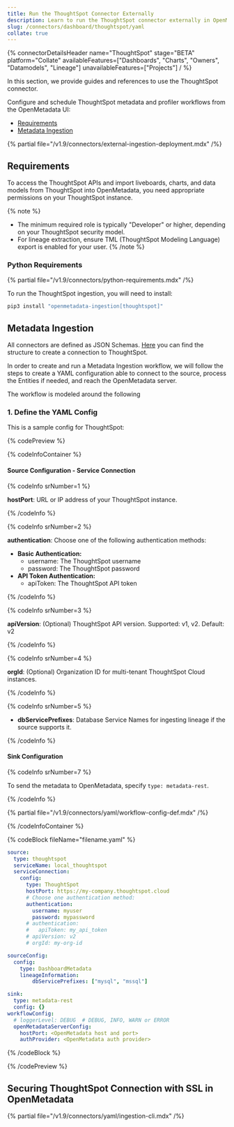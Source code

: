 ```yaml
---
title: Run the ThoughtSpot Connector Externally
description: Learn to run the ThoughtSpot connector externally in OpenMetadata. Configure metadata ingestion via YAML, including API auth, lineage, and SSL setup.
slug: /connectors/dashboard/thoughtspot/yaml
collate: true
---
```


{% connectorDetailsHeader
name="ThoughtSpot"
stage="BETA"
platform="Collate"
availableFeatures=["Dashboards", "Charts", "Owners", "Datamodels", "Lineage"]
unavailableFeatures=["Projects"]
/ %}

In this section, we provide guides and references to use the ThoughtSpot connector.

Configure and schedule ThoughtSpot metadata and profiler workflows from the OpenMetadata UI:

- [Requirements](#requirements)
- [Metadata Ingestion](#metadata-ingestion)

{% partial file="/v1.9/connectors/external-ingestion-deployment.mdx" /%}

## Requirements

To access the ThoughtSpot APIs and import liveboards, charts, and data models from ThoughtSpot into OpenMetadata, you need appropriate permissions on your ThoughtSpot instance.

{% note %}
- The minimum required role is typically "Developer" or higher, depending on your ThoughtSpot security model.
- For lineage extraction, ensure TML (ThoughtSpot Modeling Language) export is enabled for your user.
{% /note %}

### Python Requirements

{% partial file="/v1.9/connectors/python-requirements.mdx" /%}

To run the ThoughtSpot ingestion, you will need to install:

```bash
pip3 install "openmetadata-ingestion[thoughtspot]"
```

## Metadata Ingestion

All connectors are defined as JSON Schemas.
[Here](https://github.com/open-metadata/OpenMetadata/blob/main/openmetadata-spec/src/main/resources/json/schema/entity/services/connections/dashboard/thoughtSpotConnection.json)
you can find the structure to create a connection to ThoughtSpot.

In order to create and run a Metadata Ingestion workflow, we will follow
the steps to create a YAML configuration able to connect to the source,
process the Entities if needed, and reach the OpenMetadata server.

The workflow is modeled around the following

### 1. Define the YAML Config

This is a sample config for ThoughtSpot:

{% codePreview %}

{% codeInfoContainer %}

#### Source Configuration - Service Connection

{% codeInfo srNumber=1 %}

**hostPort**: URL or IP address of your ThoughtSpot instance.

{% /codeInfo %}

{% codeInfo srNumber=2 %}

**authentication**: Choose one of the following authentication methods:
- **Basic Authentication:**
  - username: The ThoughtSpot username
  - password: The ThoughtSpot password
- **API Token Authentication:**
  - apiToken: The ThoughtSpot API token

{% /codeInfo %}

{% codeInfo srNumber=3 %}

**apiVersion**: (Optional) ThoughtSpot API version. Supported: v1, v2. Default: v2

{% /codeInfo %}

{% codeInfo srNumber=4 %}

**orgId**: (Optional) Organization ID for multi-tenant ThoughtSpot Cloud instances.

{% /codeInfo %}

{% codeInfo srNumber=5 %}

- **dbServicePrefixes**: Database Service Names for ingesting lineage if the source supports it.

{% /codeInfo %}

#### Sink Configuration

{% codeInfo srNumber=7 %}

To send the metadata to OpenMetadata, specify `type: metadata-rest`.

{% /codeInfo %}

{% partial file="/v1.9/connectors/yaml/workflow-config-def.mdx" /%}

{% /codeInfoContainer %}

{% codeBlock fileName="filename.yaml" %}

```yaml {% isCodeBlock=true %}
source:
  type: thoughtspot
  serviceName: local_thoughtspot
  serviceConnection:
    config:
      type: ThoughtSpot
      hostPort: https://my-company.thoughtspot.cloud
      # Choose one authentication method:
      authentication:
        username: myuser
        password: mypassword
      # authentication:
      #   apiToken: my_api_token
      # apiVersion: v2
      # orgId: my-org-id

sourceConfig:
  config:
    type: DashboardMetadata
    lineageInformation:
        dbServicePrefixes: ["mysql", "mssql"]

sink:
  type: metadata-rest
  config: {}
workflowConfig:
  # loggerLevel: DEBUG  # DEBUG, INFO, WARN or ERROR
  openMetadataServerConfig:
    hostPort: <OpenMetadata host and port>
    authProvider: <OpenMetadata auth provider>
```

{% /codeBlock %}

{% /codePreview %}

## Securing ThoughtSpot Connection with SSL in OpenMetadata

{% partial file="/v1.9/connectors/yaml/ingestion-cli.mdx" /%}
